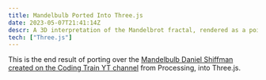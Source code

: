 ```yaml
---
title: Mandelbulb Ported Into Three.js
date: 2023-05-07T21:41:14Z
descr: A 3D interpretation of the Mandelbrot fractal, rendered as a point cloud. This was my attempt at porting over the Mandelbulb made on the Coding Train's YT Channel, into Three.js
tech: ["Three.js"]
---
```


This is the end result of porting over the [Mandelbulb Daniel Shiffman created on the Coding Train YT channel](https://www.youtube.com/watch?v=NJCiUVGiNyA) from Processing, into Three.js.
